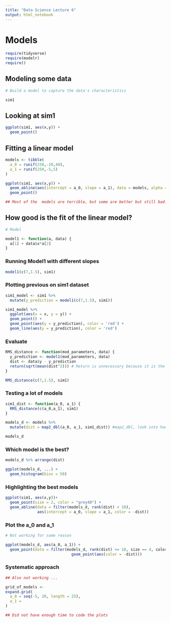 ---
title: "Data Science Lecture 6"
output: html_notebook
---


# Models 

```{r}
require(tidyverse)
require(modelr)
require()
```

## Modeling some data
```{r}
# Build a model to capture the data's characteristics

sim1

```


## Looking at sim1
```{r}

ggplot(sim1, aes(x,y)) + 
  geom_point()

```


## Fitting a linear model
```{r}

models <- tibble(
  a_0 = runif(250,-20,40),
  a_1 = runif(250,-5,5)
)

ggplot(sim1, aes(x,y)) +
  geom_abline(aes(intercept = a_0, slope = a_1), data = models, alpha = 1/4) +
  geom_point()

## Most of the  models are terrible, but some are better but still bad.

```


## How good is the fit of the linear model?
```{r}

# Model

model1 <- function(a, data) {
  a[1] + data$x*a[2]
}

```


### Running Model1 with different slopes
```{r}

model1(c(7,1.5), sim1)

```


### Plotting previous on sim1 dataset
```{r}

sim1_model <- sim1 %>%
  mutate(y_prediction = model1(c(7,1.5), sim1))

sim1_model %>%
  ggplot(aes(x = x, y = y)) +
  geom_point() +
  geom_point(aes(y = y_prediction), color = 'red') +
  geom_line(aes(y = y_prediction), color = 'red')

```


### Evaluate
```{r}

RMS_distance <- function(mod_parameters, data) {
  y_prediction <- model1(mod_parameters, data)
  dist <- data$y - y_prediction
  return(sqrt(mean(dist^2))) # Return is unnecessary because it is the final line. Making it the the value of the function.
}

RMS_distance(c(7,1.5), sim1)

```


### Testing a lot of models
```{r}

sim1_dist <- function(a_0, a_1) {
  RMS_distance(c(a_0,a_1), sim1)
}

models_d <- models %>%
  mutate(dist = map2_dbl(a_0, a_1, sim1_dist)) #map2_dbl, look into how this iterates over the dataset.

models_d

```


### Which model is the best?
```{r}

models_d %>% arrange(dist)

```


```{r}

ggplot(models_d, ...) + 
  geom_histogram(bins = 50)

```

### Highlighting the best models
```{r}

ggplot(sim1, aes(x,y))+
  geom_point(size = 2, color = "grey40") +
  geom_abline(data = filter(models_d, rank(dist) < 10),
              aes(intercept = a_0, slope = a_1, color = -dist))


```


### Plot the a_0 and a_1
```{r}

# Not working for some reason

ggplot(models_d, aes(a_0, a_1)) +
  geom_point(data = filter(models_d, rank(dist) <= 10, size == 4, color == "red") +
                             geom_point(aes(color = -dist)))

```


### Systematic approach
```{r}

## Also not working ... 

grid_of_models <-
expand.grid(
  a_0 = seq(-5, 20, length = 25),
  a_1 = 
)

## Did not have enough time to code the plots

```

